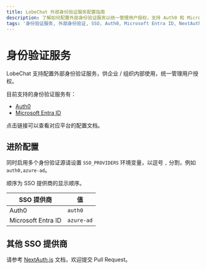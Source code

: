 ```yaml
---
title: LobeChat 外部身份验证服务配置指南
description: 了解如何配置外部身份验证服务以统一管理用户授权，支持 Auth0 和 Microsoft Entra ID。
tags: '身份验证服务, 外部身份验证, SSO, Auth0, Microsoft Entra ID, NextAuth.js'
---
```


# 身份验证服务

LobeChat 支持配置外部身份验证服务，供企业 / 组织内部使用，统一管理用户授权。

目前支持的身份验证服务有：

- [Auth0](/zh/self-hosting/advanced/sso-providers/auth0)
- [Microsoft Entra ID](/zh/self-hosting/advanced/sso-providers/microsoft-entra-id)

点击链接可以查看对应平台的配置文档。

## 进阶配置

同时启用多个身份验证源请设置 `SSO_PROVIDERS` 环境变量，以逗号 `,` 分割，例如 `auth0,azure-ad`。

顺序为 SSO 提供商的显示顺序。

| SSO 提供商            | 值          |
| ------------------ | ---------- |
| Auth0              | `auth0`    |
| Microsoft Entra ID | `azure-ad` |

## 其他 SSO 提供商

请参考 [NextAuth.js][next-auth-js] 文档，欢迎提交 Pull Request。

[next-auth-js]: https://next-auth.js.org/providers

